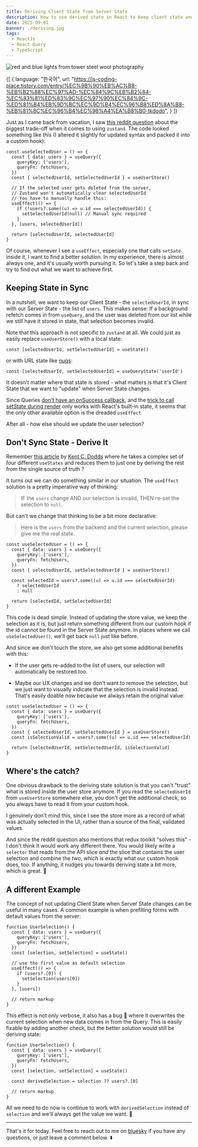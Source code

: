 ```yaml
---
title: Deriving Client State from Server State
description: How to use derived state in React to keep client state and server data aligned without manual sync or effects.
date: 2025-09-01
banner: ./deriving.jpg
tags:
  - ReactJs
  - React Query
  - TypeScript
---
```



<img
  src="./deriving.jpg"
  alt="red and blue lights from tower steel wool photography"
/>

<Attribution
  name="Hunter Harritt"
  url="https://unsplash.com/@hharritt"
/>

<Translations>{[
  {
      language: "한국어",
      url: "https://js-coding-place.tistory.com/entry/%EC%9B%90%EB%AC%B8-%EB%B2%88%EC%97%AD-%EC%84%9C%EB%B2%84-%EC%83%81%ED%83%9C%EC%97%90%EC%84%9C-%ED%81%B4%EB%9D%BC%EC%9D%B4%EC%96%B8%ED%8A%B8-%EB%81%8C%EC%96%B4%EC%98%A4%EA%B8%B0-tkdodo",
    }
]}</Translations>

Just as I came back from vacation, I saw [this reddit question](https://www.reddit.com/r/reactjs/comments/1n4fz2m/is_this_the_biggest_tradeoff_for_zustand_am_i/) about the biggest trade-off when it comes to using `zustand`. The code looked something like this (I altered it slightly for updated syntax and packed it into a custom hook):

```ts:title=manual-sync
const useSelectedUser = () => {
  const { data: users } = useQuery({
    queryKey: ['users'],
    queryFn: fetchUsers,
  })
  const { selectedUserId, setSelectedUserId } = useUserStore()

  // If the selected user gets deleted from the server,
  // Zustand won't automatically clear selectedUserId
  // You have to manually handle this:
  useEffect(() => {
    if (!users?.some((u) => u.id === selectedUserId)) {
      setSelectedUserId(null) // Manual sync required
    }
  }, [users, selectedUserId])

  return [selectedUserId, selectedUserId]
}
```

Of course, whenever I see a `useEffect`, especially one that calls `setSate` inside it, I want to find a better solution. In my experience, there is almost always one, and it's usually worth pursuing it. So let's take a step back and try to find out what we want to achieve first.

## Keeping State in Sync

In a nutshell, we want to keep our <Emph>Client State</Emph> - the `selectedUserId`, in sync with our <Emph>Server State</Emph> - the list of `users`. This makes sense: If a background refetch comes in from `useQuery`, and the user was deleted from our list while we still have it stored in state, that selection becomes invalid.

<Aside title="Client State">

Note that this approach is not specific to `zustand` at all. We could just as easily replace `useUserStore()` with a local state:

`const [selectedUserId, setSelectedUserId] = useState()`

or with URL state like [nuqs](https://nuqs.47ng.com/):

`const [selectedUserId, setSelectedUserId] = useQueryState('userId')`

It doesn't matter where that state is stored - what matters is that it's <Emph>Client State</Emph> that we want to "update" when <Emph>Server State</Emph> changes.

</Aside>

Since Queries [don't have an onSuccess callback](breaking-react-querys-api-on-purpose), and the [trick to call setState during render](https://react.dev/learn/you-might-not-need-an-effect#adjusting-some-state-when-a-prop-changes) only works with React's built-in state, it seems that the only other available option is the dreaded `useEffect`

After all - how else should we update the user selection?

## Don't Sync State - Derive It

Remember [this article](https://kentcdodds.com/blog/dont-sync-state-derive-it) by [Kent C. Dodds](https://twitter.com/kentcdodds) where he takes a complex set of four different `useStates` and reduces them to just one by deriving the rest from the single source of truth ?

It turns out we can do something similar in our situation. The `useEffect` solution is a pretty imperative way of thinking:

> IF the `users` change AND our selection is invalid, THEN re-set the selection to `null`.

But can't we change that thinking to be a bit more declarative:

> Here is the `users` from the backend and the current selection, please give me the real state.

```ts:title=derived-selection {8-10}
const useSelectedUser = () => {
  const { data: users } = useQuery({
    queryKey: ['users'],
    queryFn: fetchUsers,
  })
  const { selectedUserId, setSelectedUserId } = useUserStore()

  const selectedId = users?.some((u) => u.id === selectedUserId)
    ? selectedUserId
    : null

  return [selectedId, setSelectedUserId]
}
```

This code is dead simple. Instead of updating the store value, we keep the selection as it is, but just return something different from our custom hook if the id cannot be found in the <Emph>Server State</Emph> anymore. In places where we call `useSelectedUser()`, we'll get back `null` just like before.

And since we don't touch the store, we also get some additional benefits with this:

- If the user gets re-added to the list of users, our selection will automatically be restored too.

- Maybe our UX changes and we don't want to remove the selection, but we just want to visually indicate that the selection is invalid instead. That's easily doable now because we always retain the original value:

```ts:title=isSelectionValid {7}
const useSelectedUser = () => {
  const { data: users } = useQuery({
    queryKey: ['users'],
    queryFn: fetchUsers,
  })
  const { selectedUserId, setSelectedUserId } = useUserStore()
  const isSelectionValid = users?.some((u) => u.id === selectedUserId)

  return [selectedUserId, setSelectedUserId, isSelectionValid]
}
```

## Where's the catch?

One obvious drawback to the deriving state solution is that you can't "trust" what is stored inside the user store anymore. If you read the `selectedUserId` from `useUserStore` somewhere else, you don't get the additional check, so you always have to read it from your custom hook.

I genuinely don't mind this, since I see the store more as a record of what was actually selected in the UI, rather than a source of the final, validated values.

And since the reddit question also mentions that redux toolkit "solves this" - I don't think it would work any different there. You would likely write a `selector` that reads from the API slice _and_ the slice that contains the user selection and combine the two, which is exactly what our custom hook does, too. If anything, it nudges you towards deriving state a bit more, which is great. 🎉

## A different Example

The concept of not updating <Emph>Client State</Emph> when <Emph>Server State</Emph> changes can be useful in many cases. A common example is when prefilling forms with default values from the server:

```tsx:title=default-value-effect {9-13}
function UserSelection() {
  const { data: users } = useQuery({
    queryKey: ['users'],
    queryFn: fetchUsers,
  })
  const [selection, setSelection] = useState()

  // use the first value as default selection
  useEffect(() => {
    if (users?.[0]) {
      setSelection(users[0])
    }
  }, [users])

  // return markup
}
```

This effect is not only verbose, it also has a bug 🐛 where it overwrites the current selection when new data comes in from the Query. This is easily fixable by adding another check, but the better solution would still be deriving state:

```tsx:title=derived-default-value {8}
function UserSelection() {
  const { data: users } = useQuery({
    queryKey: ['users'],
    queryFn: fetchUsers,
  })
  const [selection, setSelection] = useState()

  const derivedSelection = selection ?? users?.[0]

  // return markup
}
```

All we need to do now is continue to work with `derivedSelection` instead of `selection` and we'll always get the value we want. 🚀

---

That's it for today. Feel free to reach out to me on [bluesky](https://bsky.app/profile/tkdodo.eu)
if you have any questions, or just leave a comment below. ⬇️

<Comments />
